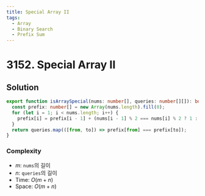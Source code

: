```yaml
---
title: Special Array II
tags:
  - Array
  - Binary Search
  - Prefix Sum
---
```


# 3152. Special Array II

<Badges>
  <LevelBadge level="medium" />
  <TopicBadge name="Array" slug="array" />
  <TopicBadge name="Binary Search" slug="binary-search" />
  <TopicBadge name="Prefix Sum" slug="prefix-sum" />
</Badges>

## Solution

```typescript filename="solution.ts" copy
export function isArraySpecial(nums: number[], queries: number[][]): boolean[] {
  const prefix: number[] = new Array(nums.length).fill(0);
  for (let i = 1; i < nums.length; i++) {
    prefix[i] = prefix[i - 1] + (nums[i - 1] % 2 === nums[i] % 2 ? 1 : 0);
  }
  return queries.map(([from, to]) => prefix[from] === prefix[to]);
}
```

### Complexity

- $m$: `nums`의 길이
- $n$: `queries`의 길이
- Time: $O(m + n)$
- Space: $O(m + n)$

<ProblemLink
  codingSite="leetcode"
  href="https://leetcode.com/problems/special-array-ii"
  title="Special Array II"
/>
